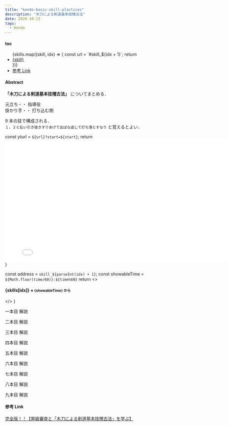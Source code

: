 ```yaml
---
title: "kendo-basic-skill-plactices"
description: "木刀による剣道基本技稽古法"
date: 2020-10-13
tags:
  - Kendo
---
```


#### toc


<ul>
  {skills.map((skill, idx) => {
    const url = `#skill_${idx + 1}`;
    return <li><a href={url}>{skill}</a></li>
  })}
  <li><a href="#links">参考 Link</a></li>
</ul>

#### Abstract

**「木刀による剣道基本技稽古法」** についてまとめる．

元立ち・・ 指導役  
掛かり手・・ 打ち込む側

9 本の技で構成される．  
`１，２と払い引き抜きすりあげて出ばな返して打ち落とすなり` と覚えるとよい．

<!-- 指定秒から開始する Youtube Link を作成する -->
  const yturl = `${url}?start=${start}`;
  return <iframe width="800" height="400" src={yturl} frameborder="0" allow="accelerometer; autoplay; clipboard-write; encrypted-media; gyroscope; picture-in-picture" allowfullscreen></iframe>
}

<!-- 本ページ専用の h4 タグを作成する -->
  const address = `skill_${parseInt(idx) + 1}`;
  const showableTime = `${Math.floor(time/60)}:${time%60}`
  return <> <h4> {skills[idx]} <small> ※ {showableTime} から </small> </h4><a id={address}></a></>
}

<CustomH4 idx="0" time="51" />
<BuildYoutubeLink url="https://www.youtube.com/embed/rZJVrUYsxis" start="481" />

一本目 解説
<BuildYoutubeLink url="https://www.youtube.com/embed/rZJVrUYsxis" start="512" />

<CustomH4 idx="1" time="89" />
<BuildYoutubeLink url="https://www.youtube.com/embed/rZJVrUYsxis" start="622" />

二本目 解説
<BuildYoutubeLink url="https://www.youtube.com/embed/rZJVrUYsxis" start="639" />

<CustomH4 idx="2" time="116" />
<BuildYoutubeLink url="https://www.youtube.com/embed/rZJVrUYsxis" start="696" />

三本目 解説
<BuildYoutubeLink url="https://www.youtube.com/embed/rZJVrUYsxis" start="710" />


<CustomH4 idx="3" time="140" />
<BuildYoutubeLink url="https://www.youtube.com/embed/rZJVrUYsxis" start="744" />

四本目 解説
<BuildYoutubeLink url="https://www.youtube.com/embed/rZJVrUYsxis" start="762" />


<CustomH4 idx="4" time="168" />
<BuildYoutubeLink url="https://www.youtube.com/embed/rZJVrUYsxis" start="805" />

五本目 解説
<BuildYoutubeLink url="https://www.youtube.com/embed/rZJVrUYsxis" start="821" />


<CustomH4 idx="5" time="196" />
<BuildYoutubeLink url="https://www.youtube.com/embed/rZJVrUYsxis" start="875" />

六本目 解説
<BuildYoutubeLink url="https://www.youtube.com/embed/rZJVrUYsxis" start="894" />


<CustomH4 idx="6" time="221" />
<BuildYoutubeLink url="https://www.youtube.com/embed/rZJVrUYsxis" start="927" />

七本目 解説
<BuildYoutubeLink url="https://www.youtube.com/embed/rZJVrUYsxis" start="943" />


<CustomH4 idx="7" time="245" />
<BuildYoutubeLink url="https://www.youtube.com/embed/rZJVrUYsxis" start="1001" />

八本目 解説
<BuildYoutubeLink url="https://www.youtube.com/embed/rZJVrUYsxis" start="1019" />


<CustomH4 idx="8" time="272" />
<BuildYoutubeLink url="https://www.youtube.com/embed/rZJVrUYsxis" start="1071" />

九本目 解説
<BuildYoutubeLink url="https://www.youtube.com/embed/rZJVrUYsxis" start="1088" />



<h4>参考 Link</h4>
<a id="links"></a>

[完全版！！【昇級審査と「木刀による剣道基本技稽古法」を学ぶ】](https://kendopark.jp/kenjoy/kyu-exam)
